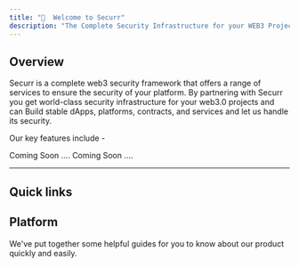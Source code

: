 ```yaml
---
title: "👋  Welcome to Securr"
description: "The Complete Security Infrastructure for your WEB3 Project"
---
```


## Overview

Securr is a complete web3 security framework that offers a range of services to ensure the security of your platform. By partnering with Securr you get world-class security infrastructure for your web3.0 projects and can Build stable dApps, platforms, contracts, and services and let us handle its security.

Our key features include - 

<CardGroup cols={2}>
  <Card title="Bug Bounty Platform" icon="bug" iconType="duotone">
  </Card>
  <Card title="In-house Audits" icon="house" iconType="duotone">
  </Card>
  <Card title="Vulnerability Scanner & App Health Checkups" icon="scanner-touchscreen" iconType="duotone">
  </Card>
  <Card title="App Health Checkups" icon="display-medical" iconType="duotone">
  </Card>
  <Card title="Hackers-on-demand" icon="user-robot" iconType="duotone">
  </Card>
   <Card title="Spam Prevention" icon="ban" iconType="solid">
   Coming Soon ....
  </Card>
</CardGroup>
<Card title="Real-time Code Scanner" icon="laptop-binary" iconType="duotone">
   Coming Soon ....
</Card>



-----

## Quick links

<Card title="💡 Why Securr" href="/securr/overview/why-securr"></Card>

<Card title="✨ Our Vision" href="/securr/overview/our-vision"></Card>


## Platform

We've put together some helpful guides for you to know about our product quickly and easily.

<Card title="📄 Platform"  href="/securr/platform"></Card>
